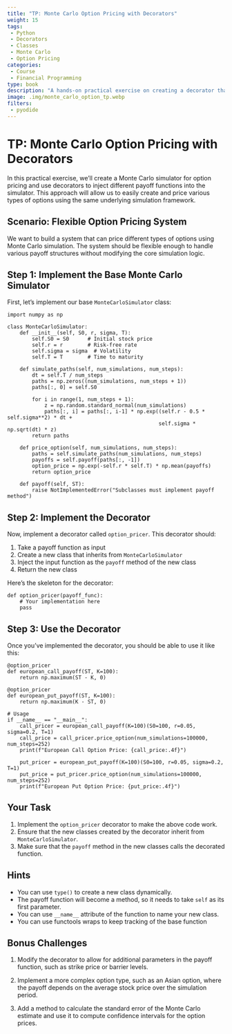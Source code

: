 ```yaml
---
title: "TP: Monte Carlo Option Pricing with Decorators"
weight: 15
tags:
 - Python
 - Decorators
 - Classes
 - Monte Carlo
 - Option Pricing
categories:
 - Course
 - Financial Programming
type: book
description: "A hands-on practical exercise on creating a decorator that injects payoff functions into a Monte Carlo option pricing simulator, exploring advanced concepts in Python and financial modeling."
image: .img/monte_carlo_option_tp.webp
filters:
 - pyodide
---
```


# TP: Monte Carlo Option Pricing with Decorators

In this practical exercise, we'll create a Monte Carlo simulator for option pricing and use decorators to inject different payoff functions into the simulator. This approach will allow us to easily create and price various types of options using the same underlying simulation framework.

## Scenario: Flexible Option Pricing System

We want to build a system that can price different types of options using Monte Carlo simulation. The system should be flexible enough to handle various payoff structures without modifying the core simulation logic.

## Step 1: Implement the Base Monte Carlo Simulator

First, let's implement our base `MonteCarloSimulator` class:

```pyodide-python
import numpy as np

class MonteCarloSimulator:
    def __init__(self, S0, r, sigma, T):
        self.S0 = S0      # Initial stock price
        self.r = r        # Risk-free rate
        self.sigma = sigma  # Volatility
        self.T = T        # Time to maturity

    def simulate_paths(self, num_simulations, num_steps):
        dt = self.T / num_steps
        paths = np.zeros((num_simulations, num_steps + 1))
        paths[:, 0] = self.S0
        
        for i in range(1, num_steps + 1):
            z = np.random.standard_normal(num_simulations)
            paths[:, i] = paths[:, i-1] * np.exp((self.r - 0.5 * self.sigma**2) * dt + 
                                                 self.sigma * np.sqrt(dt) * z)
        return paths

    def price_option(self, num_simulations, num_steps):
        paths = self.simulate_paths(num_simulations, num_steps)
        payoffs = self.payoff(paths[:, -1])
        option_price = np.exp(-self.r * self.T) * np.mean(payoffs)
        return option_price

    def payoff(self, ST):
        raise NotImplementedError("Subclasses must implement payoff method")

```

## Step 2: Implement the Decorator

Now, implement a decorator called `option_pricer`. This decorator should:

1. Take a payoff function as input
2. Create a new class that inherits from `MonteCarloSimulator`
3. Inject the input function as the `payoff` method of the new class
4. Return the new class

Here's the skeleton for the decorator:

```pyodide-python
def option_pricer(payoff_func):
    # Your implementation here
    pass
```

## Step 3: Use the Decorator

Once you've implemented the decorator, you should be able to use it like this:

```pyodide-python
@option_pricer
def european_call_payoff(ST, K=100):
    return np.maximum(ST - K, 0)

@option_pricer
def european_put_payoff(ST, K=100):
    return np.maximum(K - ST, 0)

# Usage
if __name__ == "__main__":
    call_pricer = european_call_payoff(K=100)(S0=100, r=0.05, sigma=0.2, T=1)
    call_price = call_pricer.price_option(num_simulations=100000, num_steps=252)
    print(f"European Call Option Price: {call_price:.4f}")

    put_pricer = european_put_payoff(K=100)(S0=100, r=0.05, sigma=0.2, T=1)
    put_price = put_pricer.price_option(num_simulations=100000, num_steps=252)
    print(f"European Put Option Price: {put_price:.4f}")
```

## Your Task

1. Implement the `option_pricer` decorator to make the above code work.
2. Ensure that the new classes created by the decorator inherit from `MonteCarloSimulator`.
3. Make sure that the `payoff` method in the new classes calls the decorated function.

## Hints

- You can use `type()` to create a new class dynamically.
- The payoff function will become a method, so it needs to take `self` as its first parameter.
- You can use `__name__` attribute of the function to name your new class.
- You can use functools wraps to keep tracking of the base function 

## Bonus Challenges

1. Modify the decorator to allow for additional parameters in the payoff function, such as strike price or barrier levels.

2. Implement a more complex option type, such as an Asian option, where the payoff depends on the average stock price over the simulation period.

3. Add a method to calculate the standard error of the Monte Carlo estimate and use it to compute confidence intervals for the option prices.